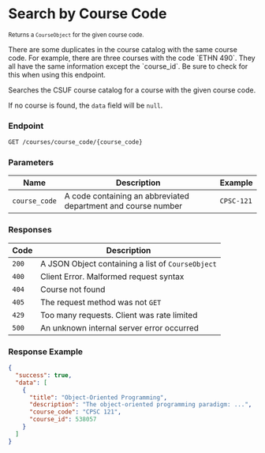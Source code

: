 
# Search by Course Code

<small>Returns a `CourseObject` for the given course code.</small>

<Callout type="info">
  There are some duplicates in the course catalog with the same course code. For
  example, there are three courses with the code `ETHN 490`. They all have the
  same information except the `course_id`. Be sure to check for this when using
  this endpoint.
</Callout>

Searches the CSUF course catalog for a course with the given course code.

If no course is found, the `data` field will be `null`.

### Endpoint

```bash
GET /courses/course_code/{course_code}
```

### Parameters

| Name          | Description                                                   | Example    |
| ------------- | ------------------------------------------------------------- | ---------- |
| `course_code` | A code containing an abbreviated department and course number | `CPSC-121` |

### Responses

| Code  | Description                                       |
| ----- | ------------------------------------------------- |
| `200` | A JSON Object containing a list of `CourseObject` |
| `400` | Client Error. Malformed request syntax            |
| `404` | Course not found                                  |
| `405` | The request method was not `GET`                  |
| `429` | Too many requests. Client was rate limited        |
| `500` | An unknown internal server error occurred         |

### Response Example

```json filename="GET /courses/course_code/CPSC-121"
{
  "success": true,
  "data": [
    {
      "title": "Object-Oriented Programming",
      "description": "The object-oriented programming paradigm: ...",
      "course_code": "CPSC 121",
      "course_id": 538057
    }
  ]
}
```
